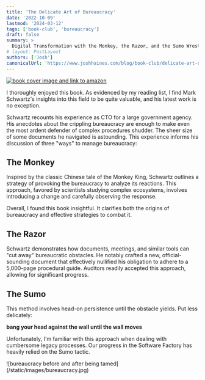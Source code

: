 ```yaml
---
title: 'The Delicate Art of Bureaucracy'
date: '2022-10-09'
lastmod: '2024-03-12'
tags: ['book-club', 'bureaucracy']
draft: false
summary: >
  Digital Transformation with the Monkey, the Razor, and the Sumo Wrestler
# layout: PostLayout
authors: ['Josh']
canonicalUrl: 'https://www.joshhaines.com/blog/book-club/delicate-art-of-bureaucracy'
---
```


<div className="mx-auto w-1/3">
  <a href="https://www.amazon.com/Delicate-Art-Bureaucracy-Transformation-Wrestler/dp/1950508153">
    <img
      alt="book cover image and link to amazon"
      src="https://m.media-amazon.com/images/I/51YuOUtoIGL._SY445_SX342_.jpg"
    />
  </a>
</div>

I thoroughly enjoyed this book. As evidenced by my reading list, I find Mark Schwartz's insights into this field to be quite valuable, and his latest work is no exception.

Schwartz recounts his experience as CTO for a large government agency. His anecdotes about the crippling bureaucracy are enough to make even the most ardent defender of complex procedures shudder. The sheer size of some documents he navigated is astounding. This experience informs his discussion of three "ways" to manage bureaucracy:

## The Monkey

Inspired by the classic Chinese tale of the Monkey King, Schwartz outlines a strategy of provoking the bureaucracy to analyze its reactions. This approach, favored by scientists studying complex ecosystems, involves introducing a change and carefully observing the response.

Overall, I found this book insightful. It clarifies both the origins of bureaucracy and effective strategies to combat it.

## The Razor

Schwartz demonstrates how documents, meetings, and similar tools can "cut away" bureaucratic obstacles. He notably crafted a new, official-sounding document that effectively nullified his obligation to adhere to a 5,000-page procedural guide. Auditors readily accepted this approach, allowing for significant progress.

## The Sumo

This method involves head-on persistence until the obstacle yields. Put less delicately:

**bang your head against the wall until the wall moves**

Unfortunately, I'm familiar with this approach when dealing with cumbersome legacy processes. Our progress in the Software Factory has heavily relied on the Sumo tactic.

<div className="-mx-2 flex flex-wrap justify-center overflow-hidden xl:-mx-2">
  <div className="my-1 w-full overflow-hidden px-2 xl:my-1 xl:w-1/2 xl:px-2">
    ![bureaucracy before and after being tamed](/static/images/bureaucracy.jpg)
  </div>
</div>
